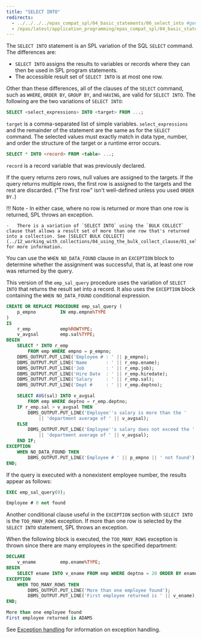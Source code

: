 ```yaml
---
title: "SELECT INTO"
redirects:
  - ../../../../epas_compat_spl/04_basic_statements/06_select_into #generated for docs/epas/reorg-role-use-case-mode
  - /epas/latest/application_programming/epas_compat_spl/04_basic_statements/06_select_into/
---
```


<div id="select_into" class="registered_link"></div>

The `SELECT INTO` statement is an SPL variation of the SQL `SELECT` command. The differences are:

-   `SELECT INTO` assigns the results to variables or records where they can then be used in SPL program statements.
-   The accessible result set of `SELECT INTO` is at most one row.

Other than these differences, all of the clauses of the `SELECT` command, such as `WHERE`, `ORDER BY`, `GROUP BY`, and `HAVING`, are valid for `SELECT INTO`. The following are the two variations of `SELECT INTO`:

```sql
SELECT <select_expressions> INTO <target> FROM ...;
```

`target` is a comma-separated list of simple variables. `select_expressions` and the remainder of the statement are the same as for the `SELECT` command. The selected values must exactly match in data type, number, and order the structure of the target or a runtime error occurs.

```sql
SELECT * INTO <record> FROM <table> ...;
```

`record` is a record variable that was previously declared.

If the query returns zero rows, null values are assigned to the targets. If the query returns multiple rows, the first row is assigned to the targets and the rest are discarded. ("The first row" isn't well-defined unless you used `ORDER BY.`)

!!! Note
    -   In either case, where no row is returned or more than one row is returned, SPL throws an exception.

    -   There is a variation of `SELECT INTO` using the `BULK COLLECT` clause that allows a result set of more than one row that's returned into a collection. See [SELECT BULK COLLECT](../12_working_with_collections/04_using_the_bulk_collect_clause/01_select_bulk_collect/#select_bulk_collect) for more information.

You can use the `WHEN NO_DATA_FOUND` clause in an `EXCEPTION` block to determine whether the assignment was successful, that is, at least one row was returned by the query.

This version of the `emp_sal_query` procedure uses the variation of `SELECT INTO` that returns the result set into a record. It also uses the `EXCEPTION` block containing the `WHEN NO_DATA_FOUND` conditional expression.

```sql
CREATE OR REPLACE PROCEDURE emp_sal_query (
    p_empno         IN emp.empno%TYPE
)
IS
    r_emp           emp%ROWTYPE;
    v_avgsal        emp.sal%TYPE;
BEGIN
    SELECT * INTO r_emp
        FROM emp WHERE empno = p_empno;
    DBMS_OUTPUT.PUT_LINE('Employee # : ' || p_empno);
    DBMS_OUTPUT.PUT_LINE('Name       : ' || r_emp.ename);
    DBMS_OUTPUT.PUT_LINE('Job        : ' || r_emp.job);
    DBMS_OUTPUT.PUT_LINE('Hire Date  : ' || r_emp.hiredate);
    DBMS_OUTPUT.PUT_LINE('Salary     : ' || r_emp.sal);
    DBMS_OUTPUT.PUT_LINE('Dept #     : ' || r_emp.deptno);

    SELECT AVG(sal) INTO v_avgsal
        FROM emp WHERE deptno = r_emp.deptno;
    IF r_emp.sal > v_avgsal THEN
        DBMS_OUTPUT.PUT_LINE('Employee''s salary is more than the '
            || 'department average of ' || v_avgsal);
    ELSE
        DBMS_OUTPUT.PUT_LINE('Employee''s salary does not exceed the '
            || 'department average of ' || v_avgsal);
    END IF;
EXCEPTION
    WHEN NO_DATA_FOUND THEN
        DBMS_OUTPUT.PUT_LINE('Employee # ' || p_empno || ' not found');
END;
```

If the query is executed with a nonexistent employee number, the results appear as follows:

```sql
EXEC emp_sal_query(0);

Employee # 0 not found
```

Another conditional clause useful in the `EXCEPTION` section with `SELECT INTO` is the `TOO_MANY_ROWS` exception. If more than one row is selected by the `SELECT INTO` statement, SPL throws an exception.

When the following block is executed, the `TOO_MANY_ROWS` exception is thrown since there are many employees in the specified department:

```sql
DECLARE
    v_ename         emp.ename%TYPE;
BEGIN
    SELECT ename INTO v_ename FROM emp WHERE deptno = 20 ORDER BY ename;
EXCEPTION
    WHEN TOO_MANY_ROWS THEN
        DBMS_OUTPUT.PUT_LINE('More than one employee found');
        DBMS_OUTPUT.PUT_LINE('First employee returned is ' || v_ename);
END;

More than one employee found
First employee returned is ADAMS
```

See [Exception handling](../05_control_structures/07_exception_handling/#exception_handling) for information on exception handling.
